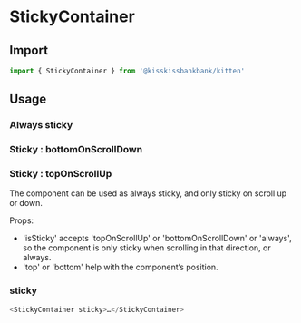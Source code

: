 
<Meta title="Structure/StickyContainer" component={StickyContainer} />

# StickyContainer

## Import

```js
import { StickyContainer } from '@kisskissbankbank/kitten'
```

## Usage

### Always sticky

<Canvas>
  <Story name="AlwaysSticky" story={stories.AlwaysSticky} />
</Canvas>

### Sticky : bottomOnScrollDown

<Canvas>
  <Story
    name="StickyBottomOnScrollDown"
    story={stories.StickyBottomOnScrollDown}
  />
</Canvas>

### Sticky : topOnScrollUp

<Canvas>
  <Story
    name="StickyTopOnScrollUp"
    story={stories.StickyTopOnScrollUp}
  />
</Canvas>

The component can be used as always sticky, and only sticky on scroll up
or down.

Props:

- 'isSticky' accepts 'topOnScrollUp' or 'bottomOnScrollDown' or 'always',
  so the component is only sticky when scrolling in that direction, or always.
- 'top' or 'bottom' help with the component’s position.

### sticky

```js
<StickyContainer sticky>…</StickyContainer>
```
